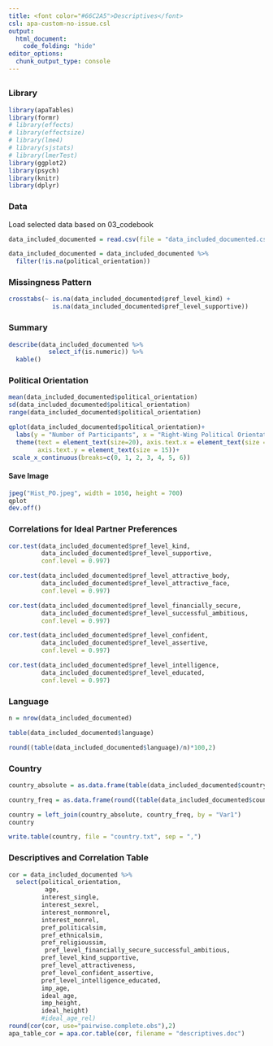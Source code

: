 ```yaml
---
title: <font color="#66C2A5">Descriptives</font>
csl: apa-custom-no-issue.csl
output: 
  html_document:
    code_folding: "hide"
editor_options: 
  chunk_output_type: console
---
```


## {.tabset}

### Library
```r
library(apaTables)
library(formr)
# library(effects)
# library(effectsize)
# library(lme4)
# library(sjstats)
# library(lmerTest)
library(ggplot2)
library(psych)
library(knitr)
library(dplyr)

```

### Data
Load selected data based on 03_codebook
```r
data_included_documented = read.csv(file = "data_included_documented.csv")[,-1]

data_included_documented = data_included_documented %>%
  filter(!is.na(political_orientation))
```

### Missingness Pattern {.tabset}
```r
crosstabs(~ is.na(data_included_documented$pref_level_kind) +
            is.na(data_included_documented$pref_level_supportive))
```

### Summary {.tabset}
```r
describe(data_included_documented %>%
           select_if(is.numeric)) %>%
  kable()
```

### Political Orientation {.tabset .active}
```r
mean(data_included_documented$political_orientation)
sd(data_included_documented$political_orientation)
range(data_included_documented$political_orientation)

qplot(data_included_documented$political_orientation)+
  labs(y = "Number of Participants", x = "Right-Wing Political Orientation")+
  theme(text = element_text(size=20), axis.text.x = element_text(size = 15),
        axis.text.y = element_text(size = 15))+
 scale_x_continuous(breaks=c(0, 1, 2, 3, 4, 5, 6))
```

#### Save Image
```r
jpeg("Hist_PO.jpeg", width = 1050, height = 700)
qplot
dev.off()
```

### Correlations for Ideal Partner Preferences {.tabset}
```r
cor.test(data_included_documented$pref_level_kind,
         data_included_documented$pref_level_supportive,
         conf.level = 0.997)

cor.test(data_included_documented$pref_level_attractive_body,
         data_included_documented$pref_level_attractive_face,
         conf.level = 0.997)

cor.test(data_included_documented$pref_level_financially_secure,
         data_included_documented$pref_level_successful_ambitious,
         conf.level = 0.997)

cor.test(data_included_documented$pref_level_confident,
         data_included_documented$pref_level_assertive,
         conf.level = 0.997)

cor.test(data_included_documented$pref_level_intelligence,
         data_included_documented$pref_level_educated,
         conf.level = 0.997)
```

### Language {.tabset}
```r
n = nrow(data_included_documented)

table(data_included_documented$language)

round((table(data_included_documented$language)/n)*100,2)
```

### Country {.tabset}
```r
country_absolute = as.data.frame(table(data_included_documented$country))

country_freq = as.data.frame(round((table(data_included_documented$country)/n)*100,2))

country = left_join(country_absolute, country_freq, by = "Var1")
country

write.table(country, file = "country.txt", sep = ",")
```

### Descriptives and Correlation Table {.tabset}
```r
cor = data_included_documented %>%
  select(political_orientation,
          age,
         interest_single,
         interest_sexrel, 
         interest_nonmonrel, 
         interest_monrel, 
         pref_politicalsim, 
         pref_ethnicalsim, 
         pref_religioussim,
          pref_level_financially_secure_successful_ambitious,
         pref_level_kind_supportive, 
         pref_level_attractiveness, 
         pref_level_confident_assertive,
         pref_level_intelligence_educated, 
         imp_age, 
         ideal_age, 
         imp_height, 
         ideal_height) 
         #ideal_age_rel)
round(cor(cor, use="pairwise.complete.obs"),2)
apa_table_cor = apa.cor.table(cor, filename = "descriptives.doc")
```

